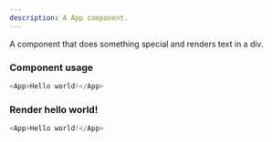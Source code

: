 ```yaml
---
description: A App component.
---
```



A component that does something special and renders text in a div.

### Component usage
```js
<App>Hello world!</App>
```

### Render hello world!

```js live
<App>Hello world!</App>
```
